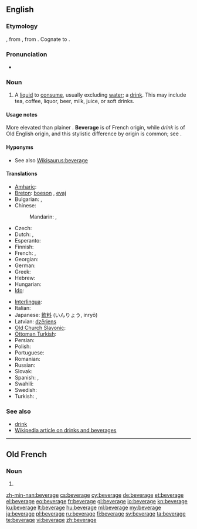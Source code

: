 ==English==

===Etymology===
{{etyl|fro}} {{term|bevrage|lang=fro}}, from {{term|boivre||to drink|lang=fro}}, from {{etyl|la}} {{term|bibo|bibō|lang=la}}. Cognate to {{term|imbibe|lang=en}}.

===Pronunciation===
* {{audio|en-us-beverage.ogg|Audio (US)}}

===Noun===
{{en-noun}}

# A [[liquid]] to [[consume]], usually excluding [[water]]; a [[drink]]. This may include tea, coffee, liquor, beer, milk, juice, or soft drinks.

====Usage notes====
More elevated than plainer {{term|drink}}. '''Beverage''' is of French origin, while ''drink'' is of Old English origin, and this stylistic difference by origin is common; see {{w|list of English words with dual French and Anglo-Saxon variations}}.

====Hyponyms====
* See also [[Wikisaurus:beverage]]

====Translations====
{{trans-top|a drink}}
* [[Amharic]]: {{tø|am|መጠጥ|tr=mäṭäṭ|sc=Ethi}}
* [[Breton]]: [[boeson]] {{m}}, [[evaj]] {{m}}
* Bulgarian: {{t+|bg|напитка|f}}, {{t+|bg|питие|n}}
* Chinese:
*: Mandarin: {{t-|cmn|飲料|sc=Hani}}, {{t-|cmn|饮料|tr=yǐnliào|sc=Hani}}
* Czech: {{t+|cs|nápoj|m}}
* Dutch: {{t+|nl|drankje|n}}, {{t+|nl|drank}}
* Esperanto: {{t|eo|trinkaĵo}}
* Finnish: {{t+|fi|juoma}}
* French: {{t+|fr|boisson|f}}, {{t+|fr|breuvage|m}}
* Georgian: {{t+|ka|სასმელი|tr=sasmeli|sc=Geor|xs=Georgian}}
* German: {{t+|de|Getränk}}
* Greek: {{t+|el|ποτό|n|tr=potó}}
* Hebrew: {{t+|he|משקה|m|tr=mashqe}}
* Hungarian: {{t+|hu|ital}}
* [[Ido]]: {{t+|io|drinkajo|xs=Ido}}
{{trans-mid}}
* [[Interlingua]]: {{t|ia|bibita}}
* Italian: {{t+|it|bevanda}}
* Japanese: [[飲料]] (いんりょう, inryō)
* Latvian: [[dzēriens]] {{m}}
* [[Old Church Slavonic]]: {{tø|cu|пиво|n|tr=pivo|sc=Cyrs}}
* [[Ottoman Turkish]]: {{tø|ota|meşrubat|sc=ota-Arab}}
* Persian: {{t+|fa|نوشابه|tr=nushabe|xs=Persian}}
* Polish: {{t+|pl|napój|m}}
* Portuguese: {{t+|pt|bebida|f}}
* Romanian: {{t+|ro|băutură|f}}
* Russian: {{t+|ru|напиток|m|tr=napitok}}
* Slovak: {{t-|sk|nápoj|m}}
* Spanish: {{t+|es|bebida|f}}, {{t+|es|trago|m}}
* Swahili: {{t+|sw|kinywaji|xs=Swahili}}
* Swedish: {{t+|sv|dryck|c}}
* Turkish: {{t+|tr|içecek}}, {{t|tr|meşrubat}}
{{trans-bottom}}

===See also===
* [[drink]]
* [[:w:Drink|Wikipedia article on drinks and beverages]]

----

==Old French==

===Noun===
{{fro-noun|m}}

# {{alternative form of|[[bevrage]]|lang=fro}}

[[zh-min-nan:beverage]]
[[cs:beverage]]
[[cy:beverage]]
[[de:beverage]]
[[et:beverage]]
[[el:beverage]]
[[eo:beverage]]
[[fr:beverage]]
[[gl:beverage]]
[[io:beverage]]
[[kn:beverage]]
[[ku:beverage]]
[[lt:beverage]]
[[hu:beverage]]
[[ml:beverage]]
[[my:beverage]]
[[ja:beverage]]
[[pl:beverage]]
[[ru:beverage]]
[[fi:beverage]]
[[sv:beverage]]
[[ta:beverage]]
[[te:beverage]]
[[vi:beverage]]
[[zh:beverage]]
